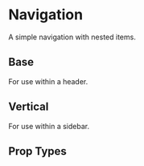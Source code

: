 
<Meta title='Components|Navigation' component={Navigation} />

# Navigation

A simple navigation with nested items.

## Base
For use within a header.

<Preview>
  <Story name='Base'>
    <MemoryRouter>
      <Navigation links={[
        {
          href: '/',
          text: 'Home'
        },
        {
          href: '/about',
          text: 'About'
        },
        {
          text: 'Mammals',
          children: [
            {
              href: '/mammals/cats',
              text: 'Cats'
            },
            {
              text: 'Dogs',
              children: [
                {
                  href: '/mammals/dogs/labrador',
                  text: 'Labrador'
                },
                {
                  href: '/mammals/dogs/terrier',
                  text: 'Terrier'
                }
              ]
            },
            {
              text: 'Horses',
              children: [
                {
                  href: '/mammals/horses/thoroughbred',
                  text: 'Thoroughbred'
                },
                {
                  href: '/mammals/horses/arabian',
                  text: 'Arabian'
                },
              ]
            },
          ]
        },
        {
          text: 'Reptiles',
          children: [
            {
              href: '/reptiles/iguana',
              text: 'Iguana'
            },
            {
              href: '/reptiles/gecko',
              text: 'Gecko'
            }
          ]
        },
      ]} />
    </MemoryRouter>
  </Story>
</Preview>

## Vertical
For use within a sidebar.

<Preview>
  <Story name='Vertical'>
    <MemoryRouter>
      <Navigation type={'Vertical'} links={[
        {
          href: '/',
          text: 'Home'
        },
        {
          href: '/about',
          text: 'About'
        },
        {
          text: 'Mammals',
          children: [
            {
              href: '/mammals/cats',
              text: 'Cats'
            },
            {
              text: 'Dogs',
              children: [
                {
                  href: '/mammals/dogs/labrador',
                  text: 'Labrador'
                },
                {
                  href: '/mammals/dogs/terrier',
                  text: 'Terrier'
                },
              ]
            },
            {
              text: 'Horses',
              children: [
                {
                  href: '/mammals/horses/thoroughbred',
                  text: 'Thoroughbred'
                },
                {
                  href: '/mammals/horses/arabian',
                  text: 'Arabian'
                },
              ]
            },
          ]
        },
        {
          text: 'Reptiles',
          children: [
            {
              href: '/reptiles/iguana',
              text: 'Iguana'
            },
            {
              href: '/reptiles/gecko',
              text: 'Gecko'
            }
          ]
        },
      ]} />
    </MemoryRouter>
  </Story>
</Preview>

## Prop Types

<Props of={Navigation} />